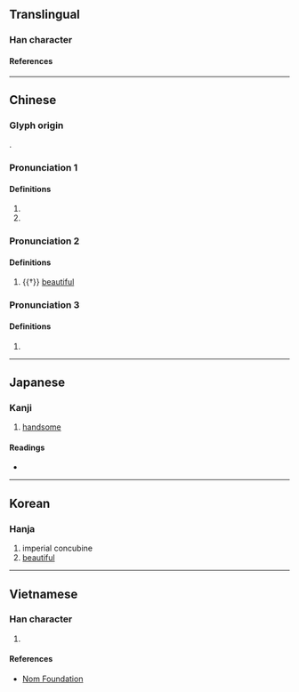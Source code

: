 {{also|媫}}
{{character info/new}}
==Translingual==

===Han character===
{{Han char|rn=38|rad=女|as=08|sn=11|four=45481|canj=VJLO|ids=⿰女疌}}

====References====
{{Han ref|kx=0264.280|dkj=06412|dj=0531.190|hdz=21057.050|uh=5A55}}

----

==Chinese==
{{zh-forms}}

===Glyph origin===
{{Han etym}}
{{Han compound|女|疌|ls=psc|c1=s|c2=p|t1=woman}}.

===Pronunciation 1===
{{zh-pron
|m=jié
|c=zit3,zip3,zit6
|mc=y
|oc=y
|cat=
}}

====Definitions====
{{zh-hanzi}}

# {{zh-used in|婕妤}}
# {{n-g|Used in female personal names.}}

===Pronunciation 2===
{{zh-pron
|m=jié
|cat=a
}}

====Definitions====
{{zh-hanzi}}

# {{†}} [[beautiful]]

===Pronunciation 3===
{{zh-pron
|m=qiè
|cat=
}}

====Definitions====
{{zh-hanzi}}

# {{rfdef|zh}}

----

==Japanese==

===Kanji===
{{ja-kanji|grade=|rs=女08}}

# [[handsome]]

====Readings====
* {{ja-readings|on=[[しょう]] (shō)|kun=[[みめよい]] (mimeyoi)}}

----

==Korean==

===Hanja===
{{ko-hanja|hangeul=첩|rv=cheop|mr=ch'ŏp}}

# imperial concubine
# [[beautiful]]

----

==Vietnamese==

===Han character===
{{vi-hantu|[[tiệp]]|rs=女08}}

# {{defn|lang=vi|sort=女08}}

====References====
* [http://nomfoundation.org/common/nom_details.php?codepoint=5a55 Nom Foundation]